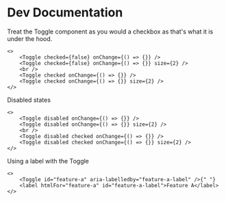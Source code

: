 # Dev Documentation

Treat the Toggle component as you would a checkbox as that's what it is under the hood. 

```tsx
<>
    <Toggle checked={false} onChange={() => {}} />
    <Toggle checked={false} onChange={() => {}} size={2} />
    <br />
    <Toggle checked onChange={() => {}} />
    <Toggle checked onChange={() => {}} size={2} />
</>
```

Disabled states

```tsx
<>
    <Toggle disabled onChange={() => {}} />
    <Toggle disabled onChange={() => {}} size={2} />
    <br />
    <Toggle disabled checked onChange={() => {}} />
    <Toggle disabled checked onChange={() => {}} size={2} />
</>
```

Using a label with the Toggle

```tsx
<>
    <Toggle id="feature-a" aria-labelledby="feature-a-label" />{" "}
    <label htmlFor="feature-a" id="feature-a-label">Feature A</label>
</>
```